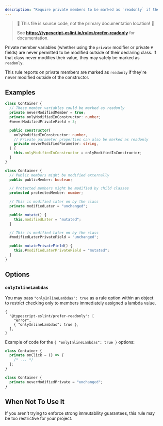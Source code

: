 ```yaml
---
description: "Require private members to be marked as `readonly` if they're never modified outside of the constructor."
---
```



> 🛑 This file is source code, not the primary documentation location! 🛑
>
> See **https://typescript-eslint.io/rules/prefer-readonly** for documentation.

Private member variables (whether using the `private` modifier or private `#` fields) are never permitted to be modified outside of their declaring class.
If that class never modifies their value, they may safely be marked as `readonly`.

This rule reports on private members are marked as `readonly` if they're never modified outside of the constructor.

## Examples

<Tabs>
<TabItem value="❌ Incorrect">

```ts
class Container {
  // These member variables could be marked as readonly
  private neverModifiedMember = true;
  private onlyModifiedInConstructor: number;
  #neverModifiedPrivateField = 3;

  public constructor(
    onlyModifiedInConstructor: number,
    // Private parameter properties can also be marked as readonly
    private neverModifiedParameter: string,
  ) {
    this.onlyModifiedInConstructor = onlyModifiedInConstructor;
  }
}
```

</TabItem>
<TabItem value="✅ Correct">

```ts
class Container {
  // Public members might be modified externally
  public publicMember: boolean;

  // Protected members might be modified by child classes
  protected protectedMember: number;

  // This is modified later on by the class
  private modifiedLater = "unchanged";

  public mutate() {
    this.modifiedLater = "mutated";
  }

  // This is modified later on by the class
  #modifiedLaterPrivateField = "unchanged";

  public mutatePrivateField() {
    this.#modifiedLaterPrivateField = "mutated";
  }
}
```

</TabItem>
</Tabs>

## Options

### `onlyInlineLambdas`

You may pass `"onlyInlineLambdas": true` as a rule option within an object to restrict checking only to members immediately assigned a lambda value.

```jsonc
{
  "@typescript-eslint/prefer-readonly": [
    "error",
    { "onlyInlineLambdas": true },
  ],
}
```

Example of code for the `{ "onlyInlineLambdas": true }` options:

<Tabs>
<TabItem value="❌ Incorrect">

```ts option='{ "onlyInlineLambdas": true }'
class Container {
  private onClick = () => {
    /* ... */
  };
}
```

</TabItem>
<TabItem value="✅ Correct">

```ts option='{ "onlyInlineLambdas": true }'
class Container {
  private neverModifiedPrivate = "unchanged";
}
```

</TabItem>
</Tabs>

## When Not To Use It

If you aren't trying to enforce strong immutability guarantees, this rule may be too restrictive for your project.

